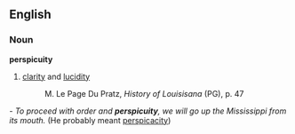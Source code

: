 ==English==
===Noun===
'''perspicuity'''
# [[clarity]] and [[lucidity]]
#: M. Le Page Du Pratz, ''History of Louisisana '' (PG), p. 47
- ''To proceed with order and '''perspicuity''', we will go up the Mississippi from its mouth.'' (He probably meant [[perspicacity]])